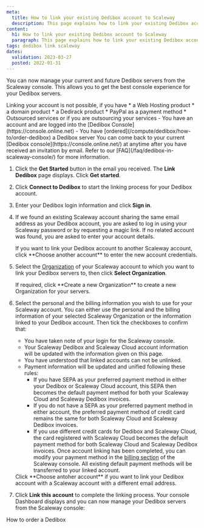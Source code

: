 ```yaml
---
meta:
  title: How to link your existing Dedibox account to Scaleway
  description: This page explains how to link your existing Dedibox account to Scaleway
content:
  h1: How to link your existing Dedibox account to Scaleway
  paragraph: This page explains how to link your existing Dedibox account to Scaleway
tags: dedibox link scaleway
dates:
  validation: 2023-03-27
  posted: 2022-01-31
---
```


You can now manage your current and future Dedibox servers from the Scaleway console. This allows you to get the best console experience for your Dedibox servers.

<Message type="important">
  Linking your account is not possible, if you have
  * a Web Hosting product
  * a domain product
  * a Dedirack product
  * PayPal as a payment method
  * Outsourced services or if you are outsourcing your services
</Message>

<Macro id="iam-requirements" />

<Message type="requirement">
  - You have an account and are logged into the [Dedibox Console](https://console.online.net)
  - You have [ordered](/compute/dedibox/how-to/order-dedibox) a Dedibox server
</Message>

<Message type="tip">
  You can come back to your current [Dedibox console](https://console.online.net/) at anytime after you have received an invitation by email. Refer to our [FAQ](/faq/dedibox-in-scaleway-console/) for more information.
</Message>

1. Click the **Get Started** button in the email you received. The **Link Dedibox** page displays. Click **Get started**.
    <Lightbox src="scaleway-link-dedibox.webp" alt="" />
2. Click **Connect to Dedibox** to start the linking process for your Dedibox account. 
3. Enter your Dedibox login information and click **Sign in**. 
    <Lightbox src="scaleway-dedibox-login.webp" alt="" />
4. If we found an existing Scaleway account sharing the same email address as your Dedibox account, you are asked to log in using your Scaleway password or by requesting a magic link. If no related account was found, you are asked to enter your account details.
    <Lightbox src="scaleway-email-match.webp" alt="" />

    <Message type="tip">
      If you want to link your Dedibox account to another Scaleway account, click **Choose another account** to enter the new account credentials. 
    </Message>
5. Select the [Organization](/identity-and-access-management/iam/concepts/#organization) of your Scaleway account to which you want to link your Dedibox servers to, then click **Select Organization**.
    <Lightbox src="scaleway-select-orga.webp" alt="" />

    <Message type="tip"> 
      If required, click **Create a new Organization** to create a new Organization for your servers.
    </Message>
6. Select the personal and the billing information you wish to use for your Scaleway account. You can either use the personal and the billing information of your selected Scaleway Organization or the information linked to your Dedibox account. Then tick the checkboxes to confirm that:
    * You have taken note of your login for the Scaleway console.
    * Your Scaleway Dedibox and Scaleway Cloud account information will be updated with the information given on this page.
    * You have understood that linked accounts can not be unlinked.
    * Payment information will be updated and unified following these rules:
      * If you have SEPA as your preferred payment method in either your Dedibox or Scaleway Cloud account, this SEPA then becomes the default payment method for both your Scaleway Cloud and Scaleway Dedibox invoices.
      * If you do not have a SEPA as your preferred payment method in either account, the preferred payment method of credit card remains the same for both Scaleway Cloud and Scaleway Dedibox invoices.
      * If you use different credit cards for Dedibox and Scaleway Cloud, the card registered with Scaleway Cloud becomes the default payment method for both Scaleway Cloud and Scaleway Dedibox invoices.
        <Message type="tip">
          Once account linking has been completed, you can modify your payment method in the [billing section](https://console.scaleway.com/organization/billing) of the Scaleway console. All existing default payment methods will be transferred to your linked account.
        </Message>
    <Message type="note">
      Click **Choose antoher account** if you want to link your Dedibox account with a Scaleway account with a different email address. 
    </Message>
7. Click **Link this account** to complete the linking process. Your console Dashboard displays and you can now manage your Dedibox servers from the Scaleway console:
    <Lightbox src="scaleway-manage-dedibox.webp" alt="" />


<Navigation title="See Also">
  <NextButton to="/compute/dedibox/how-to/order-dedibox">How to order a Dedibox</NextButton>
</Navigation>